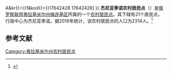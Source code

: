 {{Infobox Settlement
| official_name = 杰尼亚季诺农村居民点
| native_name = Денятинское сельское поселение
| settlement_type = [[农村居民点|农村居民点]]
| subdivision_type = [[国家|国家]]
| subdivision_type1 = [[州_(俄罗斯)|州]]
| subdivision_type2 = [[区_(苏联)|区]]
| subdivision_name = {{RUS}}
| subdivision_name1 = [[弗拉基米尔州|弗拉基米尔州]]
| subdivision_name2 = [[梅连基区|梅连基区]]
| seat_type = 行政中心
| seat = 杰尼亚季诺
| population_as_of=2016
| population_footnotes = <ref name=stat />
| population_total = 2314
| coordinates_display = inline,title
| latd = 55 | latm = 30 | lats = 31 | latNS = N
| longd = 41 | longm = 40 | longs = 22 | longEW = E
| timezone = [[莫斯科时间|MSK]]
| utc_offset = +3
| blank_name = [[俄罗斯市政土地区划代码|OKTMO编码]]
| blank_info = [http://classif.spb.ru/classificators/view/tma.php?st{{=}}A&kr{{=}}1&kod{{=}}17642428 17642428]
}}
'''杰尼亚季诺农村居民点'''（{{lang-ru|Денятинское сельское поселение}}）是[[俄罗斯联邦|俄罗斯联邦]][[弗拉基米尔州|弗拉基米尔州]][[梅连基区|梅连基区]]所属的一个[[农村居民点|农村居民点]]。其下辖有21个居民点，行政中心为杰尼亚季诺。据2016年统计，该农村居民点的人口为2314人。<ref name=stat>{{cite web | url = http://www.gks.ru/free_doc/doc_2016/bul_dr/mun_obr2016.rar | title = Численность населения Российской Федерации по муниципальным образованиям на 1 января 2016 года | language = ru | access-date = 2016-12-18 | archive-date = 2018-09-11 | archive-url = https://web.archive.org/web/20180911161609/http://www.gks.ru/free_doc/doc_2016/bul_dr/mun_obr2016.rar | dead-url = no }}</ref>

== 参考文献 ==
{{reflist}}

{{Russia-stub}}

[[Category:弗拉基米尔州农村居民点|Category:弗拉基米尔州农村居民点]]